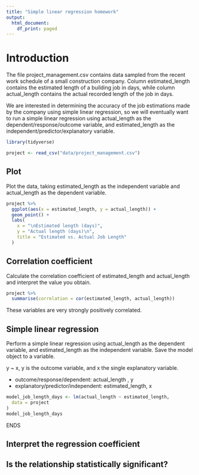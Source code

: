 ```yaml
---
title: "Simple linear regression homework"
output:
  html_document:
    df_print: paged
---
```

# Introduction
The file project_management.csv contains data sampled from the recent work schedule of a small construction company. Column estimated_length contains the estimated length of a building job in days, while column actual_length contains the actual recorded length of the job in days.

We are interested in determining the accuracy of the job estimations made by the company using simple linear regression, so we will eventually want to run a simple linear regression using actual_length as the dependent/response/outcome variable, and estimated_length as the independent/predictor/explanatory variable.

```r
library(tidyverse)
```

```r
project <- read_csv("data/project_management.csv")
```
## Plot
Plot the data, taking estimated_length as the independent variable and 
actual_length as the dependent variable.
```r
project %>%
  ggplot(aes(x = estimated_length, y = actual_length)) +
  geom_point() +
  labs(
    x = "\nEstimated length (days)",
    y = "Actual length (days)\n",
    title = "Estimated vs. Actual Job Length"
  )
```
## Correlation coefficient
Calculate the correlation coefficient of estimated_length and actual_length and interpret the value you obtain.

```r
project %>%
  summarise(correlation = cor(estimated_length, actual_length))
```
These variables are very strongly positively correlated.

## Simple linear regression 
Perform a simple linear regression using actual_length as the dependent variable, and estimated_length as the independent variable. Save the model object to a variable.

y ~ x,
y is the outcome variable, and x the single explanatory variable.

* outcome/response/dependent: actual_length , y
* explanatory/predictor/independent: estimated_length, x

```r
model_job_length_days <- lm(actual_length ~ estimated_length,
  data = project
)
model_job_length_days
```
ENDS 

## Interpret the regression coefficient 

## Is the relationship statistically significant?

